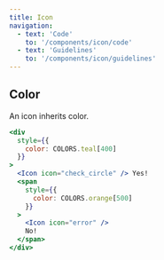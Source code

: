 ```yaml
---
title: Icon
navigation:
  - text: 'Code'
    to: '/components/icon/code'
  - text: 'Guidelines'
    to: '/components/icon/guidelines'
---
```



## Color

An icon inherits color.

```jsx live
<div
  style={{
    color: COLORS.teal[400]
  }}
>
  <Icon icon="check_circle" /> Yes!
  <span
    style={{
      color: COLORS.orange[500]
    }}
  >
    <Icon icon="error" />
    No!
  </span>
</div>
```